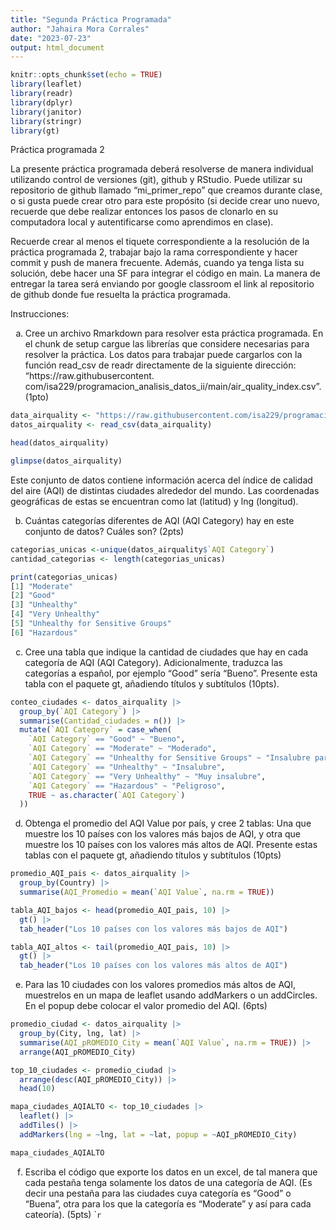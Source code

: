 ```yaml
---
title: "Segunda Práctica Programada"
author: "Jahaira Mora Corrales"
date: "2023-07-23"
output: html_document
---
```


```r
knitr::opts_chunk$set(echo = TRUE)
library(leaflet)
library(readr)
library(dplyr)
library(janitor)
library(stringr)
library(gt)
```

Práctica programada 2

La presente práctica programada deberá resolverse de manera individual utilizando control de versiones (git),
github y RStudio.
Puede utilizar su repositorio de github llamado “mi_primer_repo” que creamos durante clase, o si gusta
puede crear otro para este propósito (si decide crear uno nuevo, recuerde que debe realizar entonces los pasos
de clonarlo en su computadora local y autentificarse como aprendimos en clase).

Recuerde crear al menos el tiquete correspondiente a la resolución de la práctica programada 2, trabajar
bajo la rama correspondiente y hacer commit y push de manera frecuente. Además, cuando ya tenga lista
su solución, debe hacer una SF para integrar el código en main.
La manera de entregar la tarea será enviando por google classroom el link al repositorio de github donde fue
resuelta la práctica programada.

Instrucciones:

a. Cree un archivo Rmarkdown para resolver esta práctica programada. En el chunk de setup cargue las
librerías que considere necesarias para resolver la práctica. Los datos para trabajar puede cargarlos con
la función read_csv de readr directamente de la siguiente dirección: “https://raw.githubusercontent.
com/isa229/programacion_analisis_datos_ii/main/air_quality_index.csv”. (1pto)

```r
data_airquality <- "https://raw.githubusercontent.com/isa229/programacion_analisis_datos_ii/main/air_quality_index.csv"
datos_airquality <- read_csv(data_airquality)

head(datos_airquality)

glimpse(datos_airquality)

```


Este conjunto de datos contiene información acerca del índice de calidad del aire (AQI) de distintas ciudades
alrededor del mundo. Las coordenadas geográficas de estas se encuentran como lat (latitud) y lng (longitud).


b. Cuántas categorías diferentes de AQI (AQI Category) hay en este conjunto de datos? Cuáles son?
(2pts)

```r
categorias_unicas <-unique(datos_airquality$`AQI Category`) 
cantidad_categorias <- length(categorias_unicas)

print(categorias_unicas)
[1] "Moderate"                      
[2] "Good"                          
[3] "Unhealthy"                     
[4] "Very Unhealthy"                
[5] "Unhealthy for Sensitive Groups"
[6] "Hazardous"   
```

c. Cree una tabla que indique la cantidad de ciudades que hay en cada categoría de AQI (AQI Category).
Adicionalmente, traduzca las categorías a español, por ejemplo “Good” sería “Bueno”. Presente esta
tabla con el paquete gt, añadiendo títulos y subtítulos (10pts).

```r
conteo_ciudades <- datos_airquality |> 
  group_by(`AQI Category`) |> 
  summarise(Cantidad_ciudades = n()) |> 
  mutate(`AQI Category` = case_when(
    `AQI Category` == "Good" ~ "Bueno",
    `AQI Category` == "Moderate" ~ "Moderado",
    `AQI Category` == "Unhealthy for Sensitive Groups" ~ "Insalubre para grupos sensibles",
    `AQI Category` == "Unhealthy" ~ "Insalubre",
    `AQI Category` == "Very Unhealthy" ~ "Muy insalubre",
    `AQI Category` == "Hazardous" ~ "Peligroso",
    TRUE ~ as.character(`AQI Category`)  
  ))
```


d. Obtenga el promedio del AQI Value por país, y cree 2 tablas: Una que muestre los 10 países con los
valores más bajos de AQI, y otra que muestre los 10 países con los valores más altos de AQI. Presente
estas tablas con el paquete gt, añadiendo títulos y subtítulos (10pts)

```r

promedio_AQI_pais <- datos_airquality |> 
  group_by(Country) |> 
  summarise(AQI_Promedio = mean(`AQI Value`, na.rm = TRUE))

tabla_AQI_bajos <- head(promedio_AQI_pais, 10) |>
  gt() |> 
  tab_header("Los 10 países con los valores más bajos de AQI")

tabla_AQI_altos <- tail(promedio_AQI_pais, 10) |>
  gt() |> 
  tab_header("Los 10 países con los valores más altos de AQI")

```


e. Para las 10 ciudades con los valores promedios más altos de AQI, muestrelos en un mapa de leaflet usando
addMarkers o un addCircles. En el popup debe colocar el valor promedio del AQI. (6pts)
```r
promedio_ciudad <- datos_airquality |> 
  group_by(City, lng, lat) |> 
  summarise(AQI_pROMEDIO_City = mean(`AQI Value`, na.rm = TRUE)) |> 
  arrange(AQI_pROMEDIO_City)

top_10_ciudades <- promedio_ciudad |> 
  arrange(desc(AQI_pROMEDIO_City)) |> 
  head(10)

```

```r

mapa_ciudades_AQIALTO <- top_10_ciudades |> 
  leaflet() |> 
  addTiles() |> 
  addMarkers(lng = ~lng, lat = ~lat, popup = ~AQI_pROMEDIO_City)

mapa_ciudades_AQIALTO
```

f. Escriba el código que exporte los datos en un excel, de tal manera que cada pestaña tenga solamente
los datos de una categoría de AQI. (Es decir una pestaña para las ciudades cuya categoría es “Good”
o “Buena”, otra para los que la categoría es “Moderate” y así para cada cateoría). (5pts)
```r

``


